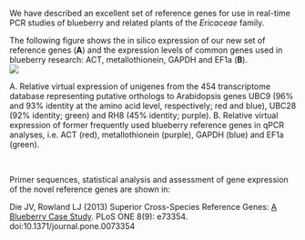 
We have described an excellent set of reference genes for use in real-time PCR studies of blueberry and related plants of the *Ericaceae* 
family.  
  
The following figure shows the in silico expression of our new set of reference genes (**A**) and the expression levels of common genes 
used in blueberry research: ACT, metallothionein, GAPDH and EF1a (**B**).  
![](figures/Figure1.png)

A. Relative virtual expression of unigenes from the 454 transcriptome database representing putative orthologs to Arabidopsis genes UBC9 (96% and 93% identity at the amino acid level, respectively; red and blue), UBC28 (92% identity; green) and RH8 (45% identity; purple). B. Relative virtual expression of former frequently used blueberry reference genes in qPCR analyses, i.e. ACT (red), metallothionein (purple), GAPDH (blue) and EF1a (green).  

<br>


Primer sequences, statistical analysis and assessment of gene expression of the novel reference genes are shown in:  
  
Die JV, Rowland LJ (2013) Superior Cross-Species Reference Genes: [A Blueberry Case Study](http://journals.plos.org/plosone/article?id=10.1371/journal.pone.0073354). PLoS ONE 8(9): e73354. doi:10.1371/journal.pone.0073354
  

